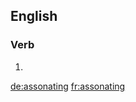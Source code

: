==English==

===Verb===
{{head|en|present participle}}

# {{present participle of|assonate|lang=en}}

[[de:assonating]]
[[fr:assonating]]